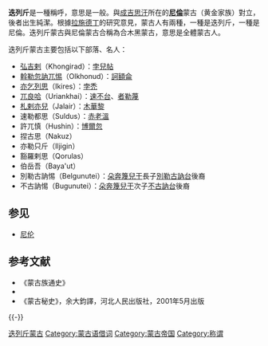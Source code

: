 '''迭列斤'''是一種稱呼，意思是一般。與[[成吉思汗|成吉思汗]]所在的'''[[尼倫|尼倫]]'''蒙古（黄金家族）對立，後者出生純潔。根據[[拉施德丁|拉施德丁]]的研究意見，蒙古人有兩種，一種是迭列斤，一種是尼倫。迭列斤蒙古與尼倫蒙古合稱為合木黑蒙古，意思是全體蒙古人。

迭列斤蒙古主要包括以下部落、名人：
* [[弘吉剌|弘吉剌]]（Khongirad）：[[孛兒帖|孛兒帖]]
* [[斡勒忽訥兀惕|斡勒忽訥兀惕]]（Olkhonud）：[[訶額侖|訶額侖]]
* [[亦乞列思|亦乞列思]]（Ikires）：[[孛禿|孛禿]]
* [[乌梁海|兀良哈]]（Uriankhai）：[[速不台|速不台]]、[[者勒蔑|者勒蔑]]
* [[札剌亦兒|札剌亦兒]]（Jalair）：[[木華黎|木華黎]]
* 速勒都思（Suldus）：[[赤老溫|赤老溫]]
* 許兀慎（Hushin）：[[博爾忽|博爾忽]]
* 捏古思（Nakuz）
* 亦勒只斤（Iljigin）
* 豁羅剌思（Qorulas）
* 伯岳吾（Baya'ut）
* 別勒古訥惕（Belgunutei）：[[朵奔篾兒干|朵奔篾兒干]]長子[[別勒古訥台|別勒古訥台]]後裔
* 不古訥惕（Bugunutei）：[[朵奔篾兒干|朵奔篾兒干]]次子[[不古訥台|不古訥台]]後裔

== 参见 ==
* [[尼伦|尼伦]]
== 参考文献 ==
* 《蒙古族通史》
* {{cite book |author = 刘迎胜 |title = 《西北民族史与察合台汗国史研究》 |url = http://books.google.com/books?id=0PZsAAAAIAAJ |year = 1994年 |publisher = 南京大学出版社 }}
* 《蒙古秘史》，余大鈞譯，河北人民出版社，2001年5月出版

{{-}}
{{蒙古族|族}}

[[Category:迭列斤蒙古|]]
[[Category:蒙古语借词|Category:蒙古语借词]]
[[Category:蒙古帝国|Category:蒙古帝国]]
[[Category:称谓|Category:称谓]]